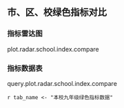 <!-- chapter radar  -->

## 市、区、校绿色指标对比

### 指标雷达图

plot.radar.school.index.compare

### 指标数据表

query.plot.radar.school.index.compare

`r tab_name <- "本校九年级绿色指标数据" `

\begin{itshape}
\mytable
\begin{longtable}{|p{6cm}|p{2cm}|p{2cm}|p{2cm}|}
\caption{`r tab_name`} \label{tab: `r tab_name`} \\ \hline


 & 本市 & 本区 & 本校 \\ \hline

学业标准达成度
table.school.index.1
\\ \hline

高层次思维能力
table.school.index.2
\\ \hline

个体间均衡度
table.school.index.3
\\ \hline

学生学习动力
table.school.index.4
\\ \hline

学生学业负担与压力
table.school.index.5
\\ \hline

心理健康
table.school.index.6
\\ \hline

学生品德与社会化行为
table.school.index.7
\\ \hline

学生对学校认同度
table.school.index.8
\\ \hline

教师课程领导力
table.school.index.9
\\ \hline

校长课程领导力
table.school.index.10
\\ \hline


\end{longtable}
\end{itshape}


\begin{table}[H]
\centering

\itshape
\mytable

\begin{tabularx}{\textwidth}{X}
\hline

\makecell[c]{希望此份报告有助于您的教学和管理!}  \\ 

\makecell[c]{同时祝愿您和贵校的教师工作顺利、身体健康!祝愿贵校的孩子们学习进步、健康成长!} \\

\hline 

\end{tabularx}
\end{table}

<!-- end of chapter radar  -->
